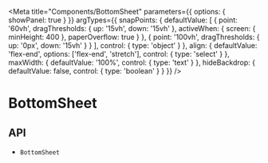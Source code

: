 

<Meta
  title="Components/BottomSheet"
  parameters={{
    options: { showPanel: true }
  }}
  argTypes={{
    snapPoints: {
      defaultValue: [
        {
          point: '60vh',
          dragThresholds: { up: '15vh', down: '15vh' },
          activeWhen: { screen: { minHeight: 400 }, paperOverflow: true }
        },
        { point: '100vh', dragThresholds: { up: '0px', down: '15vh' } }
      ],
      control: { type: 'object' }
    },
    align: {
      defaultValue: 'flex-end',
      options: ['flex-end', 'stretch'],
      control: { type: 'select' }
    },
    maxWidth: {
      defaultValue: '100%',
      control: { type: 'text' }
    },
    hideBackdrop: {
      defaultValue: false,
      control: {
        type: 'boolean'
      }
    }
  }}
/>

# BottomSheet

<Description of={BottomSheet} />

<Canvas>
  <Story story={stories.Demo} name="Demo" />
</Canvas>

<ArgsTable story="Demo" />

## API

<ul>
  <li>
    <LinkTo kind="components-api-BottomSheet" story="page">
      <code>BottomSheet</code>
    </LinkTo>
  </li>
</ul>
